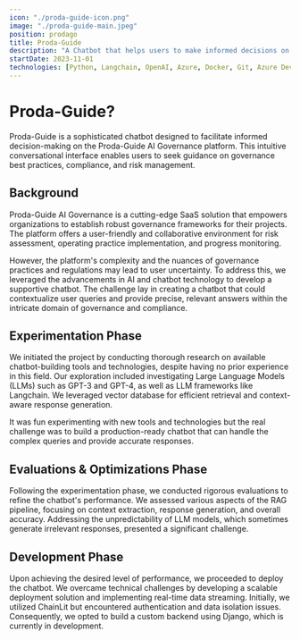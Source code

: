 ```yaml
---
icon: "./proda-guide-icon.png"
image: "./proda-guide-main.jpeg"
position: prodago
title: Proda-Guide
description: "A Chatbot that helps users to make informed decisions on Prodago AI Governance platform."
startDate: 2023-11-01
technologies: [Python, Langchain, OpenAI, Azure, Docker, Git, Azure DevOps, ClickUp, Django, React, TypeScript, Tailwind]
---
```


# Proda-Guide?

Proda-Guide is a sophisticated chatbot designed to facilitate informed decision-making on the Proda-Guide AI Governance platform.
This intuitive conversational interface enables users to seek guidance on governance best practices, compliance, and risk management.

## Background

Proda-Guide AI Governance is a cutting-edge SaaS solution that empowers organizations to establish robust governance
frameworks for their projects. The platform offers a user-friendly and collaborative environment for risk assessment,
operating practice implementation, and progress monitoring.

However, the platform's complexity and the nuances of governance practices and regulations may lead to user uncertainty.
To address this, we leveraged the advancements in AI and chatbot technology to develop a supportive chatbot.
The challenge lay in creating a chatbot that could contextualize user queries and provide precise,
relevant answers within the intricate domain of governance and compliance.

## Experimentation Phase

We initiated the project by conducting thorough research on available chatbot-building tools and technologies,
despite having no prior experience in this field. Our exploration included investigating Large Language Models (LLMs)
such as GPT-3 and GPT-4, as well as LLM frameworks like Langchain. We leveraged vector database for efficient
retrieval and context-aware response generation.

It was fun experimenting with new tools and technologies but the real challenge was to build a production-ready chatbot
that can handle the complex queries and provide accurate responses.


## Evaluations & Optimizations Phase

Following the experimentation phase, we conducted rigorous evaluations to refine the chatbot's performance.
We assessed various aspects of the RAG pipeline, focusing on context extraction, response generation,
and overall accuracy. Addressing the unpredictability of LLM models, which sometimes generate irrelevant responses,
presented a significant challenge.

## Development Phase

Upon achieving the desired level of performance, we proceeded to deploy the chatbot.
We overcame technical challenges by developing a scalable deployment solution and implementing real-time data streaming.
Initially, we utilized ChainLit but encountered authentication and data isolation issues. Consequently,
we opted to build a custom backend using Django, which is currently in development.
